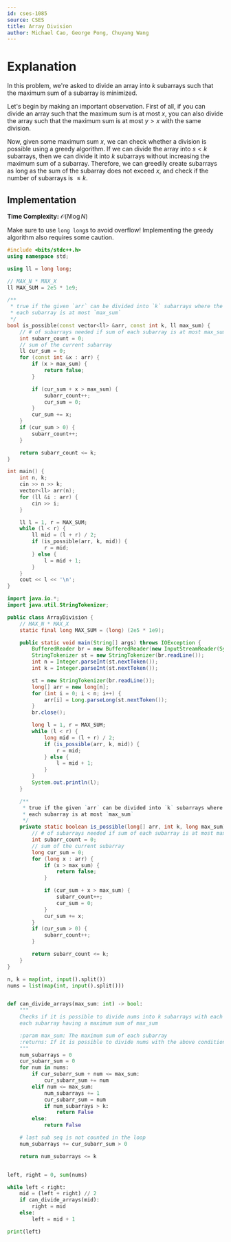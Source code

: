 ```yaml
---
id: cses-1085
source: CSES
title: Array Division
author: Michael Cao, George Pong, Chuyang Wang
---
```


# Explanation

In this problem, we're asked to divide an array into $k$ subarrays such that the
maximum sum of a subarray is minimized.

Let's begin by making an important observation. First of all, if you can divide
an array such that the maximum sum is at most $x$, you can also divide the array
such that the maximum sum is at most $y > x$ with the same division.

Now, given some maximum sum $x$, we can check whether a division is possible
using a greedy algorithm. If we can divide the array into $s < k$ subarrays,
then we can divide it into $k$ subarrays without increasing the maximum sum of a
subarray. Therefore, we can greedily create subarrays as long as the sum of the
subarray does not exceed $x$, and check if the number of subarrays is $\leq k$.

## Implementation

**Time Complexity:** $\mathcal{O}(N \log N)$

<LanguageSection>

<CPPSection>
<Warning>

Make sure to use `long long`s to avoid overflow! Implementing the greedy
algorithm also requires some caution.

</Warning>

```cpp
#include <bits/stdc++.h>
using namespace std;

using ll = long long;

// MAX_N * MAX_X
ll MAX_SUM = 2e5 * 1e9;

/**
 * true if the given `arr` can be divided into `k` subarrays where the sum of
 * each subarray is at most `max_sum`
 */
bool is_possible(const vector<ll> &arr, const int k, ll max_sum) {
	// # of subarrays needed if sum of each subarray is at most max_sum
	int subarr_count = 0;
	// sum of the current subarray
	ll cur_sum = 0;
	for (const int &x : arr) {
		if (x > max_sum) {
			return false;
		}

		if (cur_sum + x > max_sum) {
			subarr_count++;
			cur_sum = 0;
		}
		cur_sum += x;
	}
	if (cur_sum > 0) {
		subarr_count++;
	}

	return subarr_count <= k;
}

int main() {
	int n, k;
	cin >> n >> k;
	vector<ll> arr(n);
	for (ll &i : arr) {
		cin >> i;
	}

	ll l = 1, r = MAX_SUM;
	while (l < r) {
		ll mid = (l + r) / 2;
		if (is_possible(arr, k, mid)) {
			r = mid;
		} else {
			l = mid + 1;
		}
	}
	cout << l << '\n';
}
```
</CPPSection>

<JavaSection>

```java
import java.io.*;
import java.util.StringTokenizer;

public class ArrayDivision {
	// MAX_N * MAX_X
	static final long MAX_SUM = (long) (2e5 * 1e9);

	public static void main(String[] args) throws IOException {
		BufferedReader br = new BufferedReader(new InputStreamReader(System.in));
		StringTokenizer st = new StringTokenizer(br.readLine());
		int n = Integer.parseInt(st.nextToken());
		int k = Integer.parseInt(st.nextToken());

		st = new StringTokenizer(br.readLine());
		long[] arr = new long[n];
		for (int i = 0; i < n; i++) {
			arr[i] = Long.parseLong(st.nextToken());
		}
		br.close();

		long l = 1, r = MAX_SUM;
		while (l < r) {
			long mid = (l + r) / 2;
			if (is_possible(arr, k, mid)) {
				r = mid;
			} else {
				l = mid + 1;
			}
		}
		System.out.println(l);
	}

	/**
	 * true if the given `arr` can be divided into `k` subarrays where the sum of
	 * each subarray is at most `max_sum`
	 */
	private static boolean is_possible(long[] arr, int k, long max_sum) {
		// # of subarrays needed if sum of each subarray is at most max_sum
		int subarr_count = 0;
		// sum of the current subarray
		long cur_sum = 0;
		for (long x : arr) {
			if (x > max_sum) {
				return false;
			}

			if (cur_sum + x > max_sum) {
				subarr_count++;
				cur_sum = 0;
			}
			cur_sum += x;
		}
		if (cur_sum > 0) {
			subarr_count++;
		}

		return subarr_count <= k;
	}
}
```

</JavaSection>

<PySection>

```py
n, k = map(int, input().split())
nums = list(map(int, input().split()))


def can_divide_arrays(max_sum: int) -> bool:
	"""
	Checks if it is possible to divide nums into k subarrays with each
	each subarray having a maximum sum of max_sum

	:param max_sum: The maximum sum of each subarray
	:returns: If it is possible to divide nums with the above conditions.
	"""
	num_subarrays = 0
	cur_subarr_sum = 0
	for num in nums:
		if cur_subarr_sum + num <= max_sum:
			cur_subarr_sum += num
		elif num <= max_sum:
			num_subarrays += 1
			cur_subarr_sum = num
			if num_subarrays > k:
				return False
		else:
			return False

	# last sub seq is not counted in the loop
	num_subarrays += cur_subarr_sum > 0

	return num_subarrays <= k


left, right = 0, sum(nums)

while left < right:
	mid = (left + right) // 2
	if can_divide_arrays(mid):
		right = mid
	else:
		left = mid + 1

print(left)
```

</PySection>

</LanguageSection>
